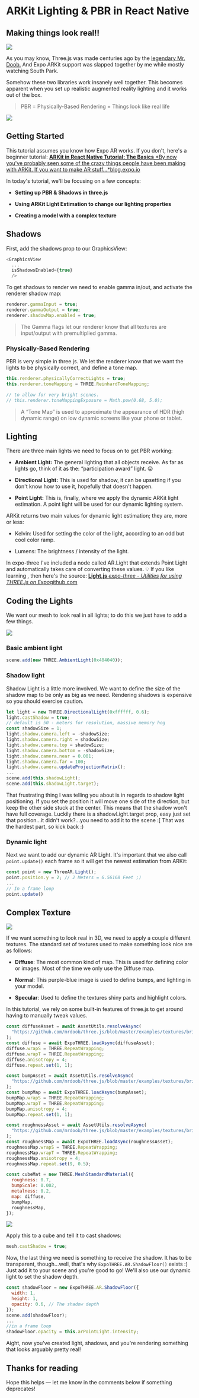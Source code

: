 # ARKit Lighting & PBR in React Native


## Making things look real!!

![](./images/1etIFahQhOecmEXCIQoNBGA.png)

As you may know, Three.js was made centuries ago by the [legendary Mr. Doob.](https://twitter.com/mrdoob) And Expo ARKit support was slapped together by me while mostly watching South Park.

Somehow these two libraries work insanely well together. This becomes apparent when you set up realistic augmented reality lighting and it works out of the box.

> PBR = Physically-Based Rendering = Things look like real life

![](./images/18w5KhQAeKfWMTdRmb1Dx0Q.png)

<Embed url="https://snack.expo.io/embedded/@bacon/ar-pbr" />

## Getting Started

This tutorial assumes you know how Expo AR works. If you don't, here's a beginner tutorial:
[**ARKit in React Native Tutorial: The Basics**
*By now you've probably seen some of the crazy things people have been making with ARKit. If you want to make AR stuff…*blog.expo.io](https://blog.expo.io/arkit-in-react-native-tutorial-the-basics-9f839539f0b9)

In today's tutorial, we'll be focusing on a few concepts:

- **Setting up PBR & Shadows in three.js**

- **Using ARKit Light Estimation to change our lighting properties**

- **Creating a model with a complex texture**

## Shadows

First, add the shadows prop to our GraphicsView:

```js
<GraphicsView
  ...
  isShadowsEnabled={true}
  />
```

To get shadows to render we need to enable gamma in/out, and activate the renderer shadow map:

```js
renderer.gammaInput = true;
renderer.gammaOutput = true;
renderer.shadowMap.enabled = true;
```

> The Gamma flags let our renderer know that all textures are input/output with premultiplied gamma.

### Physically-Based Rendering

PBR is very simple in three.js. We let the renderer know that we want the lights to be physically correct, and define a tone map.

```js
this.renderer.physicallyCorrectLights = true;
this.renderer.toneMapping = THREE.ReinhardToneMapping;

// to allow for very bright scenes.
// this.renderer.toneMappingExposure = Math.pow(0.68, 5.0);
```

> A “Tone Map” is used to approximate the appearance of HDR (high dynamic range) on low dynamic screens like your phone or tablet.

## Lighting

There are three main lights we need to focus on to get PBR working:

- **Ambient Light:** The general lighting that all objects receive. As far as lights go, think of it as the: “participation award” light. 😜

- **Directional Light:** This is used for shadow, it can be upsetting if you don't know how to use it, hopefully that doesn't happen.

- **Point Light:** This is, finally, where we apply the dynamic ARKit light estimation. A point light will be used for our dynamic lighting system.

ARKit returns two main values for dynamic light estimation; they are, more or less:

- Kelvin: Used for setting the color of the light, according to an odd but cool color ramp.

- Lumens: The brightness / intensity of the light.

In expo-three I've included a node called AR.Light that extends Point Light and automatically takes care of converting these values. 💡 If you like learning , then here's the source:
[**Light.js**
*expo-three - Utilities for using THREE.js on Expo*github.com](https://github.com/expo/expo-three/blob/master/lib/AR/Light.js)

## Coding the Lights

We want our mesh to look real in all lights; to do this we just have to add a few things.

![](./images/1Iy29Ug-C-emZMFPsWzkntA.png)

### Basic ambient light

```js
scene.add(new THREE.AmbientLight(0x404040));
```

### Shadow light

Shadow Light is a little more involved. We want to define the size of the shadow map to be only as big as we need. Rendering shadows is expensive so you should exercise caution.

```js
let light = new THREE.DirectionalLight(0xffffff, 0.6);
light.castShadow = true;
// default is 50 - meters for resolution, massive memory hog
const shadowSize = 1;
light.shadow.camera.left = -shadowSize;
light.shadow.camera.right = shadowSize;
light.shadow.camera.top = shadowSize;
light.shadow.camera.bottom = -shadowSize;
light.shadow.camera.near = 0.001;
light.shadow.camera.far = 100;
light.shadow.camera.updateProjectionMatrix();
...
scene.add(this.shadowLight);
scene.add(this.shadowLight.target);
```

That frustrating thing I was telling you about is in regards to shadow light positioning. If you set the position it will move one side of the direction, but keep the other side stuck at the center. This means that the shadow won't have full coverage. Luckily there is a shadowLight.target prop, easy just set that position…it didn't work?…you need to add it to the scene :[ That was the hardest part, so kick back :)

### Dynamic light

Next we want to add our dynamic AR Light. It's important that we also call `point.update()` each frame so it will get the newest estimation from ARKit:

```js
const point = new ThreeAR.Light();
point.position.y = 2; // 2 Meters = 6.56168 Feet ;)
...
// In a frame loop
point.update()
```

## Complex Texture

![](./images/1b8XLYnKBJlqex_rO_z-kdQ.png)

If we want something to look real in 3D, we need to apply a couple different textures. The standard set of textures used to make something look nice are as follows:

- **Diffuse**: The most common kind of map. This is used for defining color or images. Most of the time we only use the Diffuse map.

- **Normal**: This purple-blue image is used to define bumps, and lighting in your model.

- **Specular**: Used to define the textures shiny parts and highlight colors.

In this tutorial, we rely on some built-in features of three.js to get around having to manually tweak values.

```js
const diffuseAsset = await AssetUtils.resolveAsync(
  "https://github.com/mrdoob/three.js/blob/master/examples/textures/brick_diffuse.jpg?raw=true"
);
const diffuse = await ExpoTHREE.loadAsync(diffuseAsset);
diffuse.wrapS = THREE.RepeatWrapping;
diffuse.wrapT = THREE.RepeatWrapping;
diffuse.anisotropy = 4;
diffuse.repeat.set(1, 1);

const bumpAsset = await AssetUtils.resolveAsync(
  "https://github.com/mrdoob/three.js/blob/master/examples/textures/brick_bump.jpg?raw=true"
);
const bumpMap = await ExpoTHREE.loadAsync(bumpAsset);
bumpMap.wrapS = THREE.RepeatWrapping;
bumpMap.wrapT = THREE.RepeatWrapping;
bumpMap.anisotropy = 4;
bumpMap.repeat.set(1, 1);

const roughnessAsset = await AssetUtils.resolveAsync(
  "https://github.com/mrdoob/three.js/blob/master/examples/textures/brick_roughness.jpg?raw=true"
);
const roughnessMap = await ExpoTHREE.loadAsync(roughnessAsset);
roughnessMap.wrapS = THREE.RepeatWrapping;
roughnessMap.wrapT = THREE.RepeatWrapping;
roughnessMap.anisotropy = 4;
roughnessMap.repeat.set(9, 0.5);

const cubeMat = new THREE.MeshStandardMaterial({
  roughness: 0.7,
  bumpScale: 0.002,
  metalness: 0.2,
  map: diffuse,
  bumpMap,
  roughnessMap,
});
```

![](./images/1qkodzY1Z5tRFxINBpbvDuQ.png)

Apply this to a cube and tell it to cast shadows:

```js
mesh.castShadow = true;
```

Now, the last thing we need is something to receive the shadow. It has to be transparent, though…well, that's why `ExpoTHREE.AR.ShadowFloor()` exists :) Just add it to your scene and you're good to go! We'll also use our dynamic light to set the shadow depth.

```js
const shadowFloor = new ExpoTHREE.AR.ShadowFloor({
  width: 1,
  height: 1,
  opacity: 0.6, // The shadow depth
});
scene.add(shadowFloor);
...
//in a frame loop
shadowFloor.opacity = this.arPointLight.intensity;
```

Aight, now you've created light, shadows, and you're rendering something that looks arguably pretty real!

## Thanks for reading

Hope this helps — let me know in the comments below if something deprecates!

<Embed url="https://twitter.com/baconbrix" />
<Embed url="https://github.com/expo/expo-three" />
<Embed url="https://docs.expo.io/versions/latest/sdk/AR" />

<!--
[**expo/expo-three**
*expo-three — Utilities for using THREE.js on Expo*github.com](https://github.com/expo/expo-three)

[**AR — Expo Documentation**
*SDK API Reference Introduction AR Accelerometer Admob Amplitude AppLoading ART Asset Audio AuthSession AV…*docs.expo.io](https://docs.expo.io/versions/latest/sdk/AR)
-->
